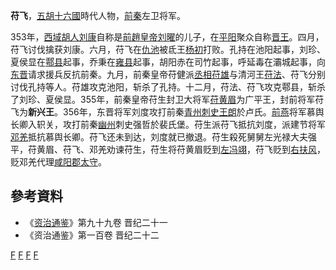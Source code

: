 '''苻飞'''，[[五胡|五胡]][[十六國|十六國]]時代人物，[[前秦|前秦]]左卫将军。

353年，[[西域|西域]][[胡人|胡人]][[劉康_(十六國)|刘康]]自称是[[前趙|前趙]][[皇帝|皇帝]][[刘曜|刘曜]]的儿子，在[[平阳|平阳]]聚众自称[[晋王|晋王]]。四月，苻飞讨伐擒获刘康。六月，苻飞在[[仇池|仇池]]被氐王[[杨初|杨初]]打败。孔持在池阳起事，刘珍、夏侯显在[[鄠县|鄠县]]起事，乔秉在[[雍县|雍县]]起事，胡阳赤在司竹起事，呼延毒在灞城起事，向[[东晋|东晋]]请求援兵反抗前秦。九月，前秦皇帝苻健派[[丞相|丞相]][[苻雄|苻雄]]与清河王[[苻法|苻法]]、苻飞分别讨伐孔持等人。苻雄攻克池阳，斩杀了孔持。十二月，苻法、苻飞攻克鄠县，斩杀了刘珍、夏侯显。355年，前秦皇帝苻生封卫大将军[[苻黄眉|苻黄眉]]为广平王，封前将军苻飞为'''新兴王'''。356年，东晋将军刘度攻打前秦[[青州|青州]][[刺史|刺史]][[王朗_(十六国)|王朗]]於卢氏。[[前燕|前燕]]将军慕舆长卿入轵关，攻打前秦[[幽州|幽州]]刺史强哲於裴氏堡。苻生派苻飞抵抗刘度，派建节将军[[邓羌|邓羌]]抵抗慕舆长卿。苻飞还未到达，刘度就已撤退。苻生殺死舅舅左光禄大夫强平，苻黄眉、苻飞、邓羌劝谏苻生，苻生将苻黄眉贬到[[左冯翊|左冯翊]]，苻飞贬到[[右扶风|右扶风]]，贬邓羌代理[[咸阳郡|咸阳郡]][[太守|太守]]。

==參考資料==
* 《[[资治通鉴|资治通鉴]]》第九十九卷 晋纪二十一
* 《资治通鉴》第一百卷 晋纪二十二

[[分类:前秦军事人物|F]]
[[分类:前秦官員|F]]
[[分类:前秦皇族|F]]
[[分类:苻姓|F]]